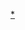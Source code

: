 {{noteTA
|G1=KO TV Show
}}

{{Catnav|頁面分類|人类社会|文化|电视剧|各國電視劇|韓國電視劇|JTBC電視劇}}
{{Catnav|頁面分類|...|电视节目|电视剧|各國電視劇|韓國電視劇|JTBC電視劇}}
{{Catnav|頁面分類|...|电视|电视节目|韓國电视节目|韓國電視劇|JTBC電視劇}}
{{Catnav|頁面分類|...|各國電視|韓國電視|韓國电视节目|韓國電視劇|JTBC電視劇}}
{{Catnav|頁面分類|...|电视|各國電視|各國電視劇|韓國電視劇|JTBC電視劇}}

{{catmore|JTBC日日連續劇}}





[[Category:JTBC電視劇|*]]